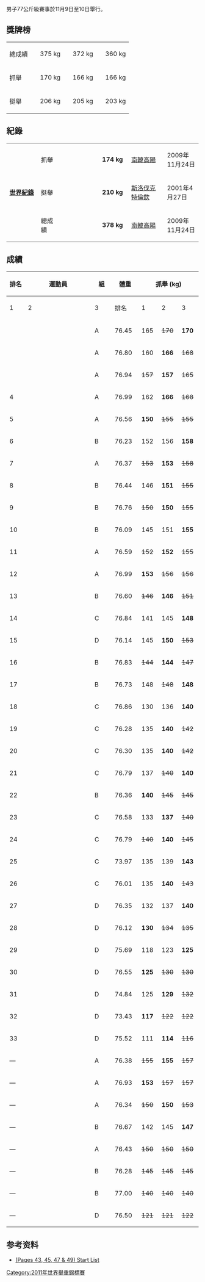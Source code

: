 {{WWC2011}}
{{main|2011年世界舉重錦標賽}}
男子77公斤級賽事於11月9日至10日舉行。

==獎牌榜==
{| {{MedalistTable|type=項目|columns=2|width=250|labelwidth=100}}
|-
|總成績
|{{flagathlete|[[呂小軍|呂小軍]]|CHN}} || 375 kg
|{{flagathlete|[[蘇達金|蘇達金]]|CHN}} || 372 kg
|{{flagathlete|[[史載赫|史載赫]]|KOR}} || 360 kg
|-
|抓舉
|{{flagathlete|[[呂小軍|呂小軍]]|CHN}} || 170 kg
|{{flagathlete|[[蘇達金|蘇達金]]|CHN}} || 166 kg
|{{flagathlete|[[Tigran_Martirosyan|Tigran Martirosyan]]|ARM}} || 166 kg
|-
|挺舉
|{{flagathlete|[[蘇達金|蘇達金]]|CHN}} || 206 kg
|{{flagathlete|[[呂小軍|呂小軍]]|CHN}} || 205 kg
|{{flagathlete|[[史載赫|史載赫]]|KOR}} || 203 kg
|}

==紀錄==
{| class="wikitable"
|-
|width=150 rowspan=3|'''[[舉重紀錄列表|世界紀錄]]'''
|width=85|抓舉
|width=230|{{flagathlete|[[呂小軍|呂小軍]]|CHN}}
|width=70|'''174 kg'''
|width=180|[[南韓|南韓]][[高陽|高陽]]
|width=130|2009年11月24日
|-
|挺舉
|{{flagathlete|[[Oleg_Perepetchenov|Oleg Perepetchenov]]|RUS}}
|'''210 kg'''
|[[斯洛伐克|斯洛伐克]][[特倫欽|特倫欽]]
|2001年4月27日
|-
|總成績
|{{flagathlete|[[呂小軍|呂小軍]]|CHN}}
|'''378 kg'''
|[[南韓|南韓]][[高陽|高陽]]
|2009年11月24日
|}

==成績==
{|class = "wikitable" style="text-align:center;"
! rowspan=2 width=40|排名
! rowspan=2 width=250|運動員
! rowspan=2 width=50|組
! rowspan=2 width=60|體重
!colspan=4| 抓舉 (kg)
!colspan=4| 挺舉 (kg)
!rowspan=2 width=60| 總成績
|-
! width=40|1
! width=40|2
! width=40|3
! width=40|排名
! width=40|1
! width=40|2
! width=40|3
! width=40|排名
|-
| {{gold01}} ||align=left| {{flagathlete|[[呂小軍|呂小軍]]|CHN}} || A || 76.45 || 165 || <s>170</s> || '''170''' || {{gold01}}|| 200 || '''205''' || <s>211</s> || {{silver02}} || '''375'''
|-
| {{silver02}}||align=left| {{flagathlete|[[呂小軍|呂小軍]]|CHN}} || A || 76.80 || 160 || '''166''' || <s>168</s> || {{silver02}}|| 201 || '''206''' || <s>211</s> || {{gold01}} || '''372'''
|-
| {{bronze03}}||align=left| {{flagathlete|[[史載赫|史載赫]]|KOR}} || A || 76.94 || <s>157</s> || '''157''' || <s>165</s> || 5 || 197 || '''203''' || <s>211</s> || {{bronze03}} || '''360'''
|-
| 4||align=left| {{flagathlete|[[Tigran_Gevorg_Martirosyan|Tigran Martirosyan]]|ARM}} || A || 76.99 || 162 || '''166''' || <s>168</s> || {{bronze03}} || '''190''' || <s>200</s> || <s>202</s> || 6 || '''356'''
|-
| 5||align=left| {{flagathlete|[[Ibrahim_Ramadan|Ibrahim Ramadan]]|EGY}} || A || 76.56 || '''150''' || <s>155</s> || <s>155</s> || 15 || 191 || <s>195</s> || '''195''' || 4 || '''345'''
|- 
| 6||align=left| {{flagathlete|[[Razvan_Martin|Razvan Martin]]|ROU}} || B || 76.23 || 152 || 156 || '''158''' || 4 || 180 || '''186''' || <s>193</s> || 9 || '''344'''
|-
| 7||align=left| {{flagathlete|[[Pulaku_Hysen|Pulaku Hysen]]|ALB}} || A || 76.37 || <s>153</s> || '''153''' || <s>158</s> || 8 || <s>187</s> || <s>187</s> || '''188''' || 8 || '''341'''
|-
| 8||align=left| {{flagathlete|[[Kirill_Pavlov_(weightlifter)|Kirill Pavlov]]|KAZ}} || B || 76.44 || 146 || '''151''' || <s>155</s> || 12 || 177 || 183 || '''189''' || 7 || '''340'''
|-
| 9||align=left| {{flagathlete|[[Pang_Kum_Chol|Pang Kum Chol]]|PRK}} || B || 76.76 || <s>150</s> || '''150''' || <s>155</s> || 16 || 190 || <s>195</s> || <s>195</s> || 5 || '''340'''
|-
| 10||align=left| {{flagathlete|[[Arakel_Mirzoyan|Arakel Mirzoyan]]|ARM}} || B || 76.09 || 145 || 151 || '''155''' || 6 || 175 || '''183''' || <s>189</s> || 13 || '''338'''
|-
| 11||align=left| {{flagathlete|[[Erkand_Qerimaj|Erkand Qerimaj]]|ALB}} || A || 76.59 || <s>152</s>|| '''152''' || <s>155</s> || 11 || <s>186</s> || '''186''' || <s>190</s> || 10 || '''338'''
|-
| 12||align=left| {{flagathlete|[[Krzysztof_Szramiak|Krzysztof Szramiak]]|POL}} || A || 76.99 || '''153''' || <s>156</s>|| <s>156</s>|| 10 || '''184''' || <s>188</s> || <s>189</s> || 12 || '''337'''
|-
| 13||align=left| {{flagathlete|[[Chatuphum_Chinnawong|Chatuphum Chinnawong]]|THA}} || B || 76.60 || <s>146</s> || '''146''' || <s>151</s> || 20 || <s>185</s> || '''185''' || <s>189</s> || 11 || '''331'''
|-
| 14||align=left| {{flagathlete|[[Jakob_Neufeld|Jakob Neufeld]]|GER}} || C || 76.84 || 141 || 145 || '''148''' || 18 || 175 || 180 || '''183''' || 14 || '''331''' 
|-
| 15||align=left| {{flagathlete|[[Felix_Ekpo|Felix Ekpo]]|NGA}} || D || 76.14 || 145 || '''150''' || <s>153</s> ||  13 || 171 || '''180''' || <s>182</s> || 17 || '''330'''
|-
| 16||align=left| {{flagathlete|[[Chad_Thomas_Vaughn|Chad Thomas Vaughn]]|USA}} || B || 76.83 || <s>144</s> || '''144''' || <s>147</s> || 21 || 177 || '''181''' || <s>187</s> || 16 || '''325'''
|-
| 17||align=left| {{flagathlete|[[Adrian_Ghisoiu|Adrian Ghisoiu]]|ROU}} || B || 76.73 || 148 || <s>148</s> || '''148''' || 17 || '''175''' || <s>183</s> || <s>183</s> || 23 || '''323'''
|-
| 18||align=left| {{flagathlete|[[Sandow_Nasution|Sandow Nasution]]|INA}} || C || 76.86 || 130 || 136 || '''140''' || 30 || 170 || 180  || '''183''' || 15 || '''323''' 
|-
|19||align=left| {{flagathlete|[[Ricardo_Quishpe|Ricardo Quishpe]]|ECU}} || C || 76.28 || 135 || '''140''' || <s>142</s> || 24 || 175 || <s>180</s> || '''180''' || 18 || '''320'''
|-
| 20||align=left| {{flagathlete|[[Yoshito_Shintani|Yoshito Shintani]]|JPN}} || C || 76.30 || 135 || '''140''' || <s>142</s> || 25 || '''178''' || <s>180</s> || <s>181</s> || 19 || '''318'''
|-
| 21||align=left| {{flagathlete|[[Wellison_Silva|Wellison Silva]]|BRA}} || C || 76.79 || 137 || <s>140</s> || '''140''' || 28 || 167 || 172 || '''178''' || 21 || '''318'''
|-
| 22||align=left| {{flagathlete|[[Antonis_Martasidis|Antonis Martasidis]]|GRE}} || B || 76.36 || '''140''' || <s>145</s> || <s>145</s> || 27 || <s>177</s> || <s>177</s> || '''177''' || 22 || '''317'''
|-
| 23||align=left| {{flagathlete|[[Karol_Samko|Karol Samko]]|SVK}} || C || 76.58 || 133 || '''137''' || <s>140</s> || 31 || <s>172</s> || 173 || '''178''' || 20 || '''315'''
|-
| 24||align=left| {{flagathlete|[[Andres_Mata_(weightlifter)|Andres Mata]]|ESP}} || C || 76.79 || <s>140</s> || '''140''' || <s>145</s> || 28 || <s>175</s> || '''175''' || <s>182</s> || 24 || '''315'''
|-
| 25||align=left| {{flagathlete|[[Muhammad_Begaliev|Muhammad Begaliev]]|UZB}} || C || 73.97 || 135 || 139 || '''143''' || 22 || <s>170</s> || <s>170</s> || '''171''' || 25 || '''314'''
|-
| 26||align=left| {{flagathlete|[[吳宗嶺|吳宗嶺]]|TPE}} || C || 76.01 || 135 || '''140''' || <s>143</s> || 23 || <s>165</s> || '''165''' || <s>171</s> || 26 || '''305'''
|-
| 27||align=left| {{flagathlete|[[Jack_Oliver_(weightlifter)|Jack Oliver]]|GBR}} || D || 76.35 || 132 || 137  || '''140''' || 26 || <s>155</s> || 155 || '''160''' || 30 || '''300'''
|-
| 28||align=left| {{flagathlete|[[Milko_Tokola|Milko Tokola]]|FIN}} || D || 76.12 || '''130''' || <s>134</s> || <s>135</s> || 32 || 156 || 161 || '''165''' || 27 || '''295'''
|-
| 29||align=left| {{flagathlete|[[Halil_Zorba|Halil Zorba]]|GBR}} || D || 75.69 || 118 || 123 || '''125''' || 34 || '''165''' || <s>171</s> || <s>175</s> || 28 || '''290'''
|-
| 30||align=left| {{flagathlete|[[Laurent_Goyette-Demers|Laurent Goyette-Demers]]|CAN}} || D || 76.55 || '''125''' || <s>130</s> || <s>130</s> || 35 || 155 || 160 || '''165''' || 29 || '''290'''
|-
| 31||align=left| {{flagathlete|[[Gaurv_Dubey|Gaurv Dubey]]|IND}} || D || 74.84 || 125 || '''129''' || <s>132</s> || 33 || <s>155</s> || '''155''' || <s>160</s> || 31 || '''284'''
|-
| 32||align=left| {{flagathlete|[[Rafael_Machado|Rafael Machado]]|BRA}} || D || 73.43 || '''117''' || <s>122</s> || <s>122</s> || 36 || <s>145</s> || <s>146</s>  || '''146''' || 33 || '''263'''
|-
| 33||align=left| {{flagathlete|[[Cathal_Byrd|Cathal Byrd]]|IRL}} || D || 75.52 || 111 || '''114''' || <s>116</s> || 37 || '''142''' || <s>146</s> || — || 34 || '''256'''
|-
| — ||align=left| {{flagathlete|[[Alexandru_Dudoglu|Alexandru Dudoglu]]|MDA}} || A || 76.38 || <s>155</s>|| '''155''' || <s>157</s> || 7 || — || — || — || — || —
|-
| — ||align=left| {{flagathlete|[[Ramzi_Bahloul|Ramzi Bahloul]]|TUN}} || A || 76.93 || '''153''' || <s>157</s> || <s>157</s> || 9 || — || — || — || — || —
|-
| — ||align=left| {{flagathlete|[[Semih_Yağcı|Semih Yağcı]]|TUR}} || A || 76.34 || <s>150</s> || '''150''' || <s>153</s> || 14 || <s>186</s> || <s>186</s> || — || — || —
|-
| — ||align=left| {{flagathlete|[[Rami_Bahloul|Rami Bahloul]]|TUN}} || B || 76.67 || 142  || 145 || '''147''' || 19 || <s>178</s> || <s>178</s> || <s>178</s> || — || —
|-
| — ||align=left| {{flagathlete|[[Iván_Cambar|Iván Cambar]]|CUB}} || A || 76.43 || <s>150</s> || <s>150</s> || <s>150</s> || — || — || — || — || — || —
|-
| — ||align=left| {{flagathlete|[[Giorgiode_Luca|Giorgiode Luca]]|ITA}} || B || 76.28 || <s>145</s> || <s>145</s> || <s>145</s> || — || — || — || — || — || —
|-
| — ||align=left| {{flagathlete|[[Krzystof_Zwarycz|Krzystof Zwarycz]]|POL}} || B || 77.00 || <s>140</s> || <s>140</s> || <s>140</s> || — || — || — || — || — || —
|-
| — ||align=left| {{flagathlete|[[Dany_Termignoe|Dany Termignoe]]|SUI}} || D || 76.50 || <s>121</s> || <s>121</s> || <s>122</s> || — || 146 || '''150''' || <s>153</s> || 32 || —
|}

==参考资料==
{{reflist}}
*[http://www.iwf.net/events/2011/WWC_Paris/Start_Lists.pdf (Pages 43, 45, 47 & 49) Start List]{{Wayback|url=http://www.iwf.net/events/2011/WWC_Paris/Start_Lists.pdf |date=20111111153019 }}

[[Category:2011年世界舉重錦標賽|Category:2011年世界舉重錦標賽]]